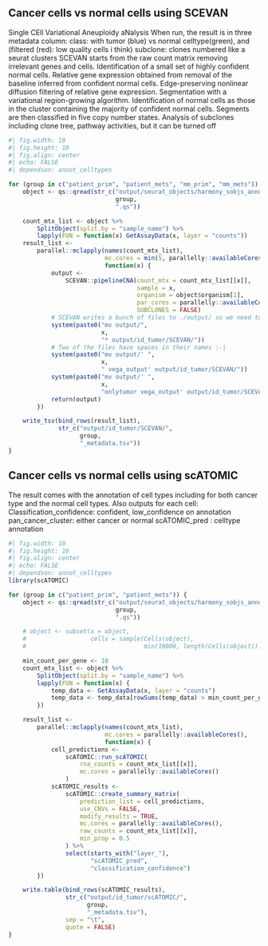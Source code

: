 ## Cancer cells vs normal cells using SCEVAN
Single CEll Variational Aneuploidy aNalysis
When run, the result is in three metadata column:
class: with tumor (blue) vs normal celltype(green), and (filtered (red): low quality cells i think)
subclone: clones numbered like a seurat clusters
SCEVAN starts from the raw count matrix removing irrelevant genes and cells.
Identification of a small set of highly confident normal cells.
Relative gene expression obtained from removal of the baseline inferred from confident normal cells.
Edge-preserving nonlinear diffusion filtering of relative gene expression.
Segmentation with a variational region-growing algorithm.
Identification of normal cells as those in the cluster containing the majority of confident normal cells.
Segments are then classified in five copy number states.
Analysis of subclones including clone tree, pathway activities, but it can be turned off

```r
#| fig.width: 10
#| fig.height: 10
#| fig.align: center
#| echo: FALSE
#| dependson: annot_celltypes

for (group in c("patient_prim", "patient_mets", "mm_prim", "mm_mets")) {
    object <- qs::qread(str_c("output/seurat_objects/harmony_sobjs_annot/",
                              group,
                              ".qs"))

    count_mtx_list <- object %>%
        SplitObject(split.by = "sample_name") %>%
        lapply(FUN = function(x) GetAssayData(x, layer = "counts"))
    result_list <-
        parallel::mclapply(names(count_mtx_list),
                           mc.cores = min(5, parallelly::availableCores()),
                           function(x) {
            output <-
                SCEVAN::pipelineCNA(count_mtx = count_mtx_list[[x]],
                                    sample = x,
                                    organism = object$organism[1],
                                    par_cores = parallelly::availableCores(),
                                    SUBCLONES = FALSE)
            # SCEVAN writes a bunch of files to ./output/ so we need to move them
            system(paste0("mv output/",
                          x,
                          "* output/id_tumor/SCEVAN/"))
            # Two of the files have spaces in their names :-|
            system(paste0("mv output/' ",
                          x,
                          " vega_output' output/id_tumor/SCEVAN/"))
            system(paste0("mv output/' ",
                          x,
                          "onlytumor vega_output' output/id_tumor/SCEVAN/"))
            return(output)
        })

    write_tsv(bind_rows(result_list),
              str_c("output/id_tumor/SCEVAN/",
                    group,
                    "_metadata.tsv"))
}
```

## Cancer cells vs normal cells using scATOMIC
The result comes with the annotation of cell types including for both cancer type
and the normal cell types. Also outputs for each cell:
Classification_confidence: confident, low_confidence on annotation
pan_cancer_cluster: either cancer or normal
scATOMIC_pred : celltype annotation
```r
#| fig.width: 10
#| fig.height: 10
#| fig.align: center
#| echo: FALSE
#| dependson: annot_celltypes
library(scATOMIC)

for (group in c("patient_prim", "patient_mets")) {
    object <- qs::qread(str_c("output/seurat_objects/harmony_sobjs_annot/",
                              group,
                              ".qs"))

    # object <- subset(x = object,
    #                  cells = sample(Cells(object),
    #                                 min(10000, length(Cells(object)))))

    min_count_per_gene <- 10
    count_mtx_list <- object %>%
        SplitObject(split.by = "sample_name") %>%
        lapply(FUN = function(x) {
            temp_data <- GetAssayData(x, layer = "counts")
            temp_data <- temp_data[rowSums(temp_data) > min_count_per_gene, ]
        })

    result_list <-
        parallel::mclapply(names(count_mtx_list),
                           mc.cores = parallelly::availableCores(),
                           function(x) {
            cell_predictions <-
                scATOMIC::run_scATOMIC(
                    rna_counts = count_mtx_list[[x]],
                    mc.cores = parallelly::availableCores()
                )
            scATOMIC_results <-
                scATOMIC::create_summary_matrix(
                    prediction_list = cell_predictions,
                    use_CNVs = FALSE,
                    modify_results = TRUE,
                    mc.cores = parallelly::availableCores(),
                    raw_counts = count_mtx_list[[x]],
                    min_prop = 0.5
                ) %>%
                select(starts_with("layer_"),
                       "scATOMIC_pred",
                       "classification_confidence")
        })

    write.table(bind_rows(scATOMIC_results),
                str_c("output/id_tumor/scATOMIC/",
                      group,
                      "_metadata.tsv"),
                sep = "\t",
                quote = FALSE)
}
```
